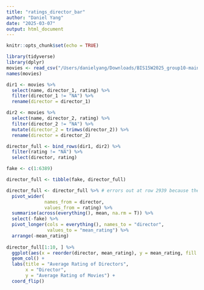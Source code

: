 ```yaml
---
title: "ratings_director_bar"
author: "Daniel Yang"
date: "2025-03-07"
output: html_document
---
```


```r
knitr::opts_chunk$set(echo = TRUE)
```

```r
library(tidyverse)
library(dplyr)
movies <- read_csv("/Users/danielyang/Downloads/BIS15W2025_group10-main/data/movies_cleaned.csv")
names(movies)
```

```r
dir1 <- movies %>% 
  select(name, director_1, rating) %>% 
  filter(director_1 != "NA") %>% 
  rename(director = director_1)

dir2 <- movies %>% 
  select(name, director_2, rating) %>% 
  filter(director_2 != "NA") %>% 
  mutate(director_2 = trimws(director_2)) %>% 
  rename(director = director_2)

director_full <- bind_rows(dir1, dir2) %>% 
  filter(rating != "NA") %>% 
  select(director, rating)

fake <- c(1:6389)

director_full <- tibble(fake, director_full)

director_full <- director_full %>% # errors out at row 2939 because there are multiple entries with the same movie and director that have different ratings
  pivot_wider(
              names_from = director,
              values_from = rating) %>% 
  summarise(across(everything(), mean, na.rm = T)) %>% 
  select(-fake) %>% 
  pivot_longer(cols = everything(), names_to = "director",
               values_to = "mean_rating") %>% 
  arrange(-mean_rating) 
  
director_full[1:10, ] %>% 
  ggplot(aes(x = reorder(director, mean_rating), y = mean_rating, fill = director)) +
  geom_col() +
  labs(title = "Average Rating of Directors",
       x = "Director",
       y = "Average Rating of Movies") +
  coord_flip()

```

